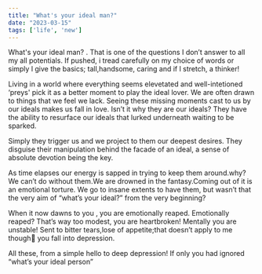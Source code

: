 ```yaml
---
title: "What's your ideal man?"
date: "2023-03-15"
tags: ['life', 'new']
---
```

<CustomImage src="https://raw.githubusercontent.com/Ashuku001/blogposts/blob/main/images/milyway%20texture.jpg" alt="ChatGPT provides the benefits of static site generation"/>
What's your ideal man? . That is one of the questions I don’t answer to all my all potentials. If pushed, i tread carefully on my choice of words or simply l give the basics; tall,handsome, caring and if l stretch, a thinker!

Living in a world where everything seems elevetated and well-intetioned ‘preys' pick it as a better moment to play the ideal lover. We are often drawn to things that we feel we lack. Seeing these missing moments cast to us by our ideals makes us fall in love. Isn’t it why they are our ideals? They have the ability to resurface our ideals that lurked underneath waiting to be sparked.

Simply they trigger us and we project to them our deepest desires. They disguise their manipulation behind the facade of an ideal, a sense of absolute devotion being the key.

As time elapses our energy is sapped in trying to keep them around.why? We can’t do without them.We are drowned in the fantasy.Coming out of it is an emotional torture. We go to insane extents to have them, but wasn’t that the very aim of “what’s your ideal?” from the very beginning?

When it now dawns to you , you are emotionally reaped. Emotionally reaped? That’s way too modest, you are heartbroken! Mentally you are unstable! Sent to bitter tears,lose of appetite;that doesn’t apply to me though you fall into depression.

All these, from a simple hello to deep depression!
If only you had ignored “what’s your ideal person”